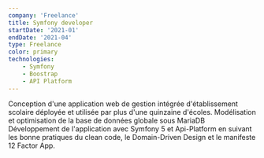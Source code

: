 ```yaml
---
company: 'Freelance'
title: Symfony developer 
startDate: '2021-01'
endDate: '2021-04'
type: Freelance
color: primary
technologies: 
    - Symfony 
    - Boostrap
    - API Platform
---
```

Conception d'une application web de gestion intégrée
d'établissement scolaire déployée et utilisée par plus d'une
quinzaine d'écoles.
Modélisation et optimisation de la base de données globale sous
MariaDB
Développement de l'application avec Symfony 5 et Api-Platform en
suivant les bonne pratiques du clean code, le Domain-Driven Design
et le manifeste 12 Factor App.

